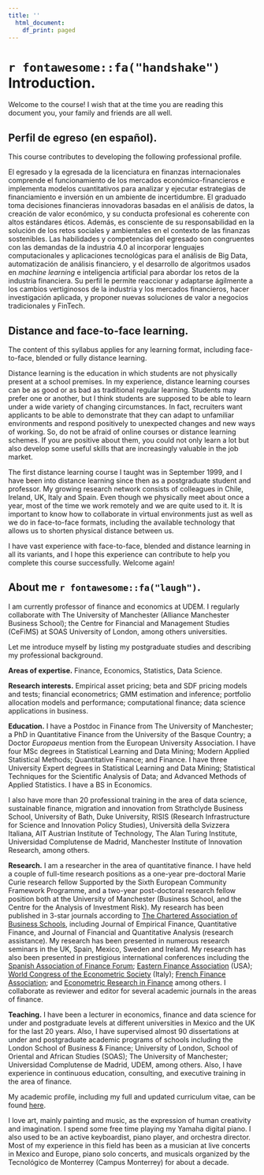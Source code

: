 ```yaml
---
title: ''
  html_document:
    df_print: paged
---
```


\newpage

# `r fontawesome::fa("handshake")` Introduction. 

Welcome to the course! I wish that at the time you are reading this document you, your family and friends are all well.

## Perfil de egreso (en español).

This course contributes to developing the following professional profile.

El egresado y la egresada de la licenciatura en finanzas internacionales comprende el funcionamiento de los mercados económico-financieros e implementa modelos cuantitativos para analizar y ejecutar estrategias de financiamiento e inversión en un ambiente de incertidumbre. El graduado toma decisiones financieras innovadoras basadas en el análisis de datos, la creación de valor económico, y su conducta profesional es coherente con altos estándares éticos. Además, es consciente de su responsabilidad en la solución de los retos sociales y ambientales en el contexto de las finanzas sostenibles. Las habilidades y competencias del egresado son congruentes con las demandas de la industria 4.0 al incorporar lenguajes computacionales y aplicaciones tecnológicas para el análisis de Big Data, automatización de análisis financiero, y el desarrollo de algoritmos usados en *machine learning* e inteligencia artificial para abordar los retos de la industria financiera. Su perfil le permite reaccionar y adaptarse ágilmente a los cambios vertiginosos de la industria y los mercados financieros, hacer investigación aplicada, y proponer nuevas soluciones de valor a negocios tradicionales y FinTech.

## Distance and face-to-face learning.

The content of this syllabus applies for any learning format, including face-to-face, blended or fully distance learning. 

Distance learning is the education in which students are not physically present at a school premises. In my experience, distance learning courses can be as good or as bad as traditional regular learning. Students may prefer one or another, but I think students are supposed to be able to learn under a wide variety of changing circumstances. In fact, recruiters want applicants to be able to demonstrate that they can adapt to unfamiliar environments and respond positively to unexpected changes and new ways of working. So, do not be afraid of online courses or distance learning schemes. If you are positive about them, you could not only learn a lot but also develop some useful skills that are increasingly valuable in the job market.

The first distance learning course I taught was in September 1999, and I have been into distance learning since then as a postgraduate student and professor. My growing research network consists of colleagues in Chile, Ireland, UK, Italy and Spain. Even though we physically meet about once a year, most of the time we work remotely and we are quite used to it. It is important to know how to collaborate in virtual environments just as well as we do in face-to-face formats, including the available technology that allows us to shorten physical distance between us. 

I have vast experience with face-to-face, blended and distance learning in all its variants, and I hope this experience can contribute to help you complete this course successfully. Welcome again!

## About me `r fontawesome::fa("laugh")`.

I am currently professor of finance and economics at UDEM. I regularly collaborate with The University of Manchester (Alliance Manchester Business School); the Centre for Financial and Management Studies (CeFiMS) at SOAS University of London, among others universities.

Let me introduce myself by listing my postgraduate studies and describing my professional background.

**Areas of expertise.** Finance, Economics, Statistics, Data Science.

**Research interests.** Empirical asset pricing; beta and SDF pricing models and tests; financial econometrics; GMM estimation and inference; portfolio allocation models and performance; computational finance; data science applications in business.

**Education.** I have a Postdoc in Finance from The University of Manchester; a PhD in Quantitative Finance from the University of the Basque Country; a Doctor *Europaeus* mention from the European University Association. I have four MSc degrees in Statistical Learning and Data Mining; Modern Applied Statistical Methods; Quantitative Finance; and Finance. I have three University Expert degrees in Statistical Learning and Data Mining; Statistical Techniques for the Scientific Analysis of Data; and Advanced Methods of Applied Statistics. I have a BS in Economics. 

I also have more than 20 professional training in the area of data science, sustainable finance, migration and innovation from Strathclyde Business School, University of Bath, Duke University, RISIS (Research Infrastructure for Science and Innovation Policy Studies), Università della Svizzera Italiana, AIT Austrian Institute of Technology, The Alan Turing Institute, Universidad Complutense de Madrid, Manchester Institute of Innovation Research, among others.

**Research.** I am a researcher in the area of quantitative finance. I have held a couple of full-time research positions as a one-year pre-doctoral Marie Curie research fellow Supported by the Sixth European Community Framework Programme, and a two-year post-doctoral research fellow position both at the University of Manchester (Business School, and the Centre for the Analysis of Investment Risk). My research has been published in 3-star journals according to [The Chartered Association of Business Schools](https://charteredabs.org/), including Journal of Empirical Finance, Quantitative Finance, and Journal of Financial and Quantitative Analysis (research assistance). My research has been presented in numerous research seminars in the UK, Spain, Mexico, Sweden and Ireland. My research has also been presented in prestigious international conferences including the [Spanish Association of Finance Forum](https://finance-forum.es/); [Eastern Finance Association](https://easternfinance.org/) (USA); [World Congress of the Econometric Society](https://www.econometricsociety.org/) (Italy); [French Finance Association](https://www.affi.asso.fr/en); and [Econometric Research in Finance](https://www.erfin.org/journal/index.php/erfin) among others. I collaborate as reviewer and editor for several academic journals in the areas of finance.

**Teaching.** I have been a lecturer in economics, finance and data science for under and postgraduate levels at different universities in Mexico and the UK for the last 20 years. Also, I have supervised almost 90 dissertations at under and postgraduate academic programs of schools including the London School of Business & Finance; University of London, School of Oriental and African Studies (SOAS); The University of Manchester; Universidad Complutense de Madrid, UDEM, among others. Also, I have experience in continuous education, consulting, and executive training in the area of finance.

<!-- [^1]: The Chartered Association of Business Schools is considered the voice of the UK's business and management education sector. According to ABS, all 3 stars rated journals publish original and well executed research papers and are highly regarded. These journals typically have good submission rates and are very selective in what they publish. Papers are heavily refereed in 3 stars rated journals. -->

My academic profile, including my full and updated curriculum vitae, can be found [here](https://github.com/mlozanoqf/resume/raw/master/cv-mlozano.pdf).

<!-- This is my teaching philosophy in 100 words: *The time and the brain are resources and constraints as both restrict the amount of time available to learn. We understand this at the university, so we use these resources efficiently. Here, we stimulate our mental capacity to create and innovate by doing research; and we teach how to think and learn in a systematic and scientific manner. Here, we promote the most fundamental human values to build a prosperous society. I love teaching almost as much as doing research because every semester represents a new opportunity to further enhance our lives by learning the most given our time constraints.* -->

I love art, mainly painting and music, as the expression of human creativity and imagination. I spend some free time playing my Yamaha digital piano. I also used to be an active keyboardist, piano player, and orchestra director. Most of my experience in this field has been as a musician at live concerts in Mexico and Europe, piano solo concerts, and musicals organized by the Tecnológico de Monterrey (Campus Monterrey) for about a decade.



